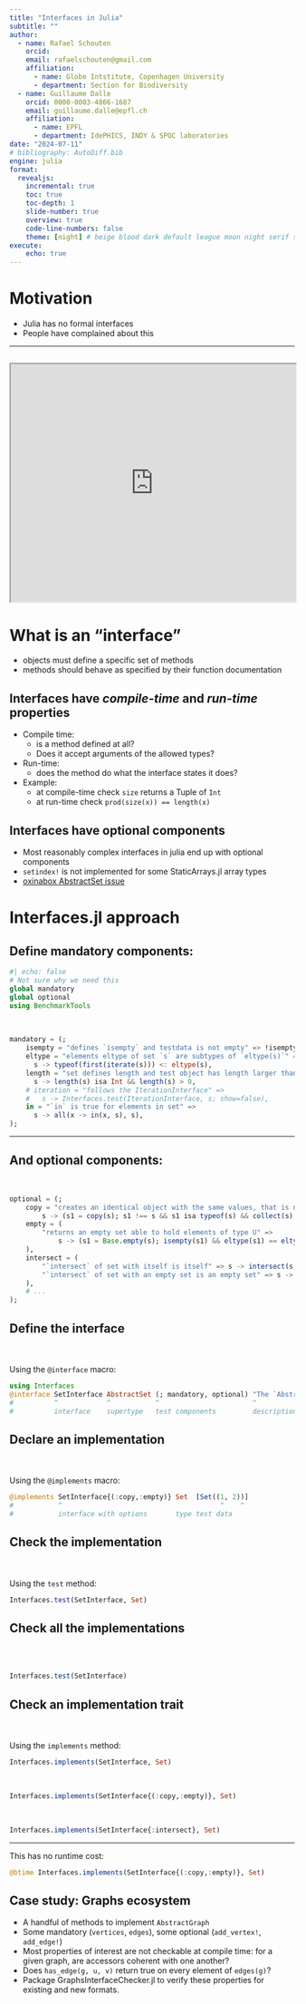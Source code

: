 ```yaml
---
title: "Interfaces in Julia"
subtitle: ""
author:
  - name: Rafael Schouten
    orcid: 
    email: rafaelschouten@gmail.com
    affiliation: 
      - name: Globe Intstitute, Copenhagen University
      - department: Section for Biodiversity
  - name: Guillaume Dalle
    orcid: 0000-0003-4866-1687
    email: guillaume.dalle@epfl.ch
    affiliation: 
      - name: EPFL
      - department: IdePHICS, INDY & SPOC laboratories
date: "2024-07-11"
# bibliography: AutoDiff.bib
engine: julia
format:
  revealjs:
    incremental: true
    toc: true
    toc-depth: 1
    slide-number: true
    overview: true
    code-line-numbers: false
    theme: [night] # beige blood dark default league moon night serif simple sky solarized
execute:
    echo: true
---
```


# Motivation

- Julia has no formal interfaces
- People have complained about this

---

<iframe src="https://yuri.is/not-julia/" style="background-color: white; width: 100%; aspect-ratio: 1.2;"></iframe>
--- 

# What is an “interface”

- objects must define a specific set of methods 
- methods should behave as specified by their function documentation

## Interfaces have *compile-time* and *run-time* properties

- Compile time: 
  - is a method defined at all?
  - Does it accept arguments of the allowed types?
- Run-time: 
  - does the method do what the interface states it does?
- Example: 
  - at compile-time check `size` returns a Tuple of `Int`
  - at run-time check `prod(size(x)) == length(x)`

## Interfaces have optional components 

- Most reasonably complex interfaces in julia end up with optional components
- `setindex!` is not implemented for some StaticArrays.jl array types
- [oxinabox AbstractSet issue]('https://github.com/JuliaLang/julia/issues/34677')

# Interfaces.jl approach

## Define mandatory components:

```julia
#| echo: false
# Not sure why we need this
global mandatory
global optional
using BenchmarkTools
```

\
```julia
mandatory = (;
    isempty = "defines `isempty` and testdata is not empty" => !isempty,
    eltype = "elements eltype of set `s` are subtypes of `eltype(s)`" => 
      s -> typeof(first(iterate(s))) <: eltype(s),
    length = "set defines length and test object has length larger than zero" => 
      s -> length(s) isa Int && length(s) > 0,
    # iteration = "follows the IterationInterface" => 
    #   s -> Interfaces.test(IterationInterface, s; show=false),
    in = "`in` is true for elements in set" => 
      s -> all(x -> in(x, s), s),
);
```

---

## And optional components:
\
```julia
optional = (;
    copy = "creates an identical object with the same values, that is not the same object" => 
        s -> (s1 = copy(s); s1 !== s && s1 isa typeof(s) && collect(s) == collect(s1)),
    empty = (
        "returns an empty set able to hold elements of type U" => 
            s -> (s1 = Base.empty(s); isempty(s1) && eltype(s1) == eltype(s)),
    ),
    intersect = (
        "`intersect` of set with itself is itself" => s -> intersect(s, s) == s,
        "`intersect` of set with an empty set is an empty set" => s -> intersect(s, empty(s)) == empty(s),
    ),
    # ...
);
```

## Define the interface 
\
\
Using the `@interface` macro:

```julia
using Interfaces
@interface SetInterface AbstractSet (; mandatory, optional) "The `AbstractSet` interface"
#          ^            ^           ^                       ^
#          interface    supertype   test components         description
```

## Declare an implementation
\
\
Using the `@implements` macro:

```julia
@implements SetInterface{(:copy,:empty)} Set  [Set((1, 2))]
#           ^                                       ^    ^
#           interface with options       type test data
```

## Check the implementation
\
\
Using the `test` method:
```julia
Interfaces.test(SetInterface, Set)
```

## Check all the implementations
\
\
```julia
Interfaces.test(SetInterface)
```

## Check an implementation trait 
\
\
Using the `implements` method:
\
```julia
Interfaces.implements(SetInterface, Set)
```
\
```julia
Interfaces.implements(SetInterface{(:copy,:empty)}, Set)
```
\
```julia
Interfaces.implements(SetInterface{:intersect}, Set)
```
---

This has no runtime cost:
\
```julia
@btime Interfaces.implements(SetInterface{(:copy,:empty)}, Set)
```

## Case study: Graphs ecosystem

- A handful of methods to implement `AbstractGraph`
- Some mandatory (`vertices`, `edges`), some optional (`add_vertex!`, `add_edge!`)
- Most properties of interest are not checkable at compile time: for a given graph, are accessors coherent with one another?
- Does `has_edge(g, u, v)` return true on every element of `edges(g)`?
- Package GraphsInterfaceChecker.jl to verify these properties for existing and new formats.
